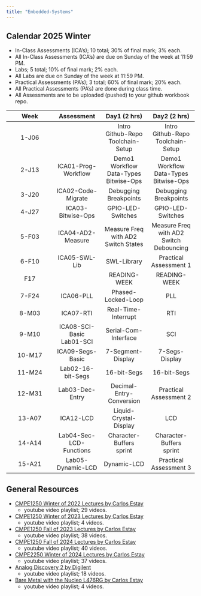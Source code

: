 ```yaml
---
title: "Embedded-Systems"
---
```


## Calendar 2025 Winter

- In-Class Assessments (ICA's); 10 total; 30% of final mark; 3% each.
- All In-Class Assessments (ICA's) are due on Sunday of the week at 11:59 PM.
- Labs; 5 total; 10% of final mark; 2% each.
- All Labs are due on Sunday of the week at 11:59 PM.
- Practical Assessments (PA's); 3 total; 60% of final mark; 20% each.
- All Practical Assessments (PA's) are done during class time.
- All Assessments are to be uploaded (pushed) to your github workbook repo.

|Week|Assessment|Day1 (2 hrs)|Day2 (2 hrs)|
|:-:|:-:|:-:|:-:|
|1-J06||Intro<br> Github-Repo<br> Toolchain-Setup|Intro<br> Github-Repo<br> Toolchain-Setup|
|2-J13|ICA01-Prog-Workflow|Demo1<br> Workflow<br> Data-Types<br> Bitwise-Ops|Demo1<br> Workflow<br> Data-Types<br> Bitwise-Ops|
|3-J20|ICA02-Code-Migrate|Debugging<br> Breakpoints|Debugging<br> Breakpoints|
|4-J27|ICA03-Bitwise-Ops|GPIO-LED-Switches|GPIO-LED-Switches|
|5-F03|ICA04-AD2-Measure|Measure Freq with AD2<br> Switch States|Measure Freq with AD2<br> Switch Debouncing|
|6-F10|ICA05-SWL-Lib|SWL-Library|Practical Assessment 1|
|F17||READING-WEEK|READING-WEEK|
|7-F24|ICA06-PLL|Phased-Locked-Loop|PLL|
|8-M03|ICA07-RTI|Real-Time-Interrupt|RTI|
|9-M10|ICA08-SCI-Basic<br> Lab01-SCI|Serial-Com-Interface|SCI|
|10-M17|ICA09-Segs-Basic|7-Segment-Display|7-Segs-Display|
|11-M24|Lab02-16-bit-Segs|16-bit-Segs|16-bit-Segs|
|12-M31|Lab03-Dec-Entry|Decimal-Entry-Conversion|Practical Assessment 2|
|13-A07|ICA12-LCD|Liquid-Crystal-Display|LCD|
|14-A14|Lab04-Sec-LCD-Functions|Character-Buffers<br> sprint|Character-Buffers<br> sprint|
|15-A21|Lab05-Dynamic-LCD|Dynamic-LCD|Practical Assessment 3|

## General Resources

- [CMPE1250 Winter of 2022 Lectures by Carlos Estay](https://www.youtube.com/playlist?list=PLtPfFKnaEIMhBkhTIAGLfNPb6v0TRwFqm){target="_blank"}
  - youtube video playlist; 29 videos.

- [CMPE1250 Winter of 2023 Lectures by Carlos Estay](https://www.youtube.com/playlist?list=PLtPfFKnaEIMj5lHarN9wmaAMJDxcYGMpB){target="_blank"}
  - youtube video playlist; 4 videos.

- [CMPE1250 Fall of 2023 Lectures by Carlos Estay](https://www.youtube.com/playlist?list=PLtPfFKnaEIMjgGVukyIIZQNxSEmmFh_K8){target="_blank"}
  - youtube video playlist; 38 videos.


- [CMPE1250 Fall of 2024 Lectures by Carlos Estay](https://www.youtube.com/playlist?list=PLtPfFKnaEIMipKCt70AbjncvuqiSdQ3yI){target="_blank"}
  - youtube video playlist; 40 videos.


- [CMPE2250 Winter of 2024 Lectures by Carlos Estay](https://www.youtube.com/playlist?list=PLtPfFKnaEIMic1uFGB-Vfh3B7FwUz0FHM){target="_blank"}
  - youtube video playlist; 37 videos.

- [Analog Discovery 2 by Digilent](https://www.youtube.com/playlist?list=PLSTiCUiN_BoLtf_bWtNzhb3VUP-KDvv91){target="_blank"}
  - youtube video playlist; 18 videos.

- [Bare Metal with the Nucleo L476RG by Carlos Estay](https://www.youtube.com/playlist?list=PLtPfFKnaEIMhqOiXppoAIipLIoXNPinPn){target="_blank"}
  - youtube video playlist; 4 videos.

